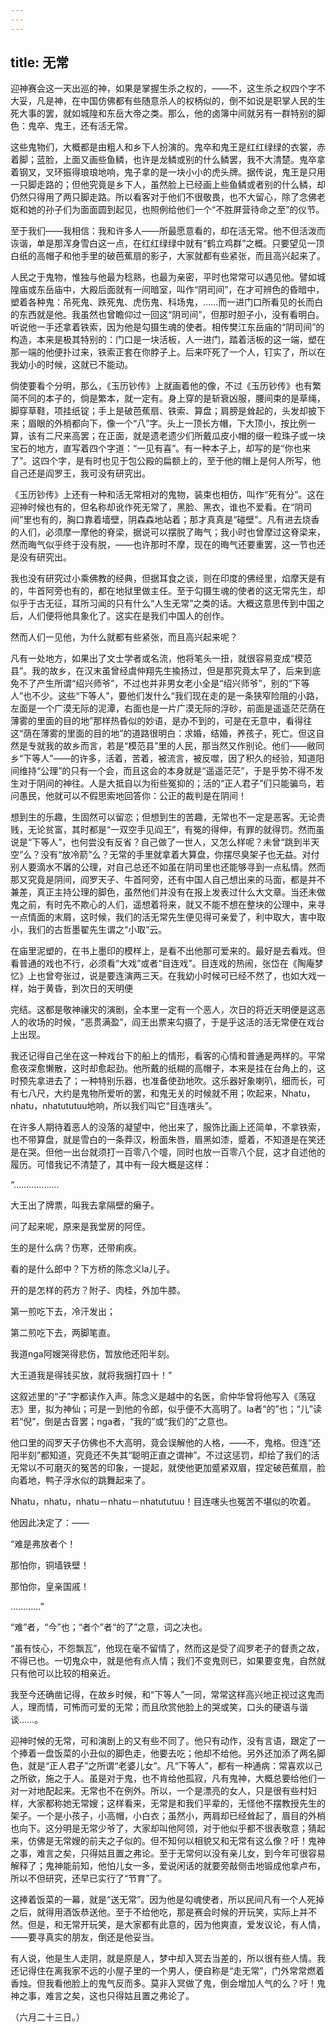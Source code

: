 ```yaml
---
---
---
```

title: 无常
---



迎神赛会这一天出巡的神，如果是掌握生杀之权的，——不，这生杀之权四个字不大妥，凡是神，在中国仿佛都有些随意杀人的权柄似的，倒不如说是职掌人民的生死大事的罢，就如城隍和东岳大帝之类。那么，他的卤簿中间就另有一群特别的脚色：鬼卒、鬼王，还有活无常。

这些鬼物们，大概都是由粗人和乡下人扮演的。鬼卒和鬼王是红红绿绿的衣裳，赤着脚；蓝脸，上面又画些鱼鳞，也许是龙鳞或别的什么鳞罢，我不大清楚。鬼卒拿着钢叉，叉环振得琅琅地响，鬼子拿的是一块小小的虎头牌。据传说，鬼王是只用一只脚走路的；但他究竟是乡下人，虽然脸上已经画上些鱼鳞或者别的什么鳞，却仍然只得用了两只脚走路。所以看客对于他们不很敬畏，也不大留心，除了念佛老妪和她的孙子们为面面圆到起见，也照例给他们一个“不胜屏营待命之至”的仪节。

至于我们——我相信：我和许多人——所最愿意看的，却在活无常。他不但活泼而诙谐，单是那浑身雪白这一点，在红红绿绿中就有“鹤立鸡群”之概。只要望见一顶白纸的高帽子和他手里的破芭蕉扇的影子，大家就都有些紧张，而且高兴起来了。

人民之于鬼物，惟独与他最为稔熟，也最为亲密，平时也常常可以遇见他。譬如城隍庙或东岳庙中，大殿后面就有一间暗室，叫作“阴司间”，在才可辨色的昏暗中，塑着各种鬼：吊死鬼、跌死鬼、虎伤鬼、科场鬼，……而一进门口所看见的长而白的东西就是他。我虽然也曾瞻仰过一回这“阴司间”，但那时胆子小，没有看明白。听说他一手还拿着铁索，因为他是勾摄生魂的使者。相传樊江东岳庙的“阴司间”的构造，本来是极其特别的：门口是一块活板，人一进门，踏着活板的这一端，塑在那一端的他便扑过来，铁索正套在你脖子上。后来吓死了一个人，钉实了，所以在我幼小的时候，这就已不能动。

倘使要看个分明，那么，《玉历钞传》上就画着他的像，不过《玉历钞传》也有繁简不同的本子的，倘是繁本，就一定有。身上穿的是斩衰凶服，腰间束的是草绳，脚穿草鞋，项挂纸锭；手上是破芭蕉扇、铁索、算盘；肩膀是耸起的，头发却披下来；眉眼的外梢都向下，像一个“八”字。头上一顶长方帽，下大顶小，按比例一算，该有二尺来高罢；在正面，就是遗老遗少们所戴瓜皮小帽的缀一粒珠子或一块宝石的地方，直写着四个字道：“一见有喜”。有一种本子上，却写的是“你也来了”。这四个字，是有时也见于包公殿的扁额上的，至于他的帽上是何人所写，他自己还是阎罗王，我可没有研究出。

《玉历钞传》上还有一种和活无常相对的鬼物，装束也相仿，叫作“死有分”。这在迎神时候也有的，但名称却讹作死无常了，黑脸、黑衣，谁也不爱看。在“阴司间”里也有的，胸口靠着墙壁，阴森森地站着；那才真真是“碰壁”。凡有进去烧香的人们，必须摩一摩他的脊梁，据说可以摆脱了晦气；我小时也曾摩过这脊梁来，然而晦气似乎终于没有脱，——也许那时不摩，现在的晦气还要重罢，这一节也还是没有研究出。

我也没有研究过小乘佛教的经典，但据耳食之谈，则在印度的佛经里，焰摩天是有的，牛首阿旁也有的，都在地狱里做主任。至于勾摄生魂的使者的这无常先生，却似乎于古无征，耳所习闻的只有什么“人生无常”之类的话。大概这意思传到中国之后，人们便将他具象化了。这实在是我们中国人的创作。

然而人们一见他，为什么就都有些紧张，而且高兴起来呢？

凡有一处地方，如果出了文士学者或名流，他将笔头一扭，就很容易变成“模范县”。我的故乡，在汉末虽曾经虞仲翔先生揄扬过，但是那究竟太早了，后来到底免不了产生所谓“绍兴师爷”，不过也并非男女老小全是“绍兴师爷”，别的“下等人”也不少。这些“下等人”，要他们发什么“我们现在走的是一条狭窄险阻的小路，左面是一个广漠无际的泥潭，右面也是一片广漠无际的浮砂，前面是遥遥茫茫荫在薄雾的里面的目的地”那样热昏似的妙语，是办不到的，可是在无意中，看得往这“荫在薄雾的里面的目的地”的道路很明白：求婚，结婚，养孩子，死亡。但这自然是专就我的故乡而言，若是“模范县”里的人民，那当然又作别论。他们——敝同乡“下等人”——的许多，活着，苦着，被流言，被反噬，因了积久的经验，知道阳间维持“公理”的只有一个会，而且这会的本身就是“遥遥茫茫”，于是乎势不得不发生对于阴间的神往。人是大抵自以为衔些冤抑的；活的“正人君子”们只能骗鸟，若问愚民，他就可以不假思索地回答你：公正的裁判是在阴间！

想到生的乐趣，生固然可以留恋；但想到生的苦趣，无常也不一定是恶客。无论贵贱，无论贫富，其时都是“一双空手见阎王”，有冤的得伸，有罪的就得罚。然而虽说是“下等人”，也何尝没有反省？自己做了一世人，又怎么样呢？未曾“跳到半天空”么？没有“放冷箭”么？无常的手里就拿着大算盘，你摆尽臭架子也无益。对付别人要滴水不羼的公理，对自己总还不如虽在阴司里也还能够寻到一点私情。然而那又究竟是阴间，阎罗天子、牛首阿旁，还有中国人自己想出来的马面，都是并不兼差，真正主持公理的脚色，虽然他们并没有在报上发表过什么大文章。当还未做鬼之前，有时先不欺心的人们，遥想着将来，就又不能不想在整块的公理中，来寻一点情面的末屑，这时候，我们的活无常先生便见得可亲爱了，利中取大，害中取小，我们的古哲墨翟先生谓之“小取”云。

在庙里泥塑的，在书上墨印的模样上，是看不出他那可爱来的。最好是去看戏。但看普通的戏也不行，必须看“大戏”或者“目连戏”。目连戏的热闹，张岱在《陶庵梦忆》上也曾夸张过，说是要连演两三天。在我幼小时候可已经不然了，也如大戏一样，始于黄昏，到次日的天明便

完结。这都是敬神禳灾的演剧，全本里一定有一个恶人，次日的将近天明便是这恶人的收场的时候，“恶贯满盈”，阎王出票来勾摄了，于是乎这活的活无常便在戏台上出现。

我还记得自己坐在这一种戏台下的船上的情形，看客的心情和普通是两样的。平常愈夜深愈懒散，这时却愈起劲。他所戴的纸糊的高帽子，本来是挂在台角上的，这时预先拿进去了；一种特别乐器，也准备使劲地吹。这乐器好象喇叭，细而长，可有七八尺，大约是鬼物所爱听的罢，和鬼无关的时候就不用；吹起来，Nhatu，nhatu，nhatututuu地响，所以我们叫它“目连嗐头”。

在许多人期待着恶人的没落的凝望中，他出来了，服饰比画上还简单，不拿铁索，也不带算盘，就是雪白的一条莽汉，粉面朱唇，眉黑如漆，蹙着，不知道是在笑还是在哭。但他一出台就须打一百零八个嚏，同时也放一百零八个屁，这才自述他的履历。可惜我记不清楚了，其中有一段大概是这样：

“………………

大王出了牌票，叫我去拿隔壁的癞子。

问了起来呢，原来是我堂房的阿侄。

生的是什么病？伤寒，还带痢疾。

看的是什么郎中？下方桥的陈念义la儿子。

开的是怎样的药方？附子、肉桂，外加牛膝。

第一煎吃下去，冷汗发出；

第二煎吃下去，两脚笔直。

我道nga阿嫂哭得悲伤，暂放他还阳半刻。

大王道我是得钱买放，就将我捆打四十！”

这叙述里的“子”字都读作入声。陈念义是越中的名医，俞仲华曾将他写入《荡寇志》里，拟为神仙；可是一到他的令郎，似乎便不大高明了。la者“的”也；“儿”读若“倪”，倒是古音罢；nga者，“我的”或“我们的”之意也。

他口里的阎罗天子仿佛也不大高明，竟会误解他的人格，——不，鬼格。但连“还阳半刻”都知道，究竟还不失其“聪明正直之谓神”。不过这惩罚，却给了我们的活无常以不可磨灭的冤苦的印象，一提起，就使他更加蹙紧双眉，捏定破芭蕉扇，脸向着地，鸭子浮水似的跳舞起来了。

Nhatu，nhatu，nhatu－nhatu－nhatututuu！目连嗐头也冤苦不堪似的吹着。

他因此决定了：——

“难是弗放者个！

那怕你，铜墙铁壁！

那怕你，皇亲国戚！

…………”

“难”者，“今”也；“者个”者“的了”之意，词之决也。

“虽有忮心，不怨飘瓦”，他现在毫不留情了，然而这是受了阎罗老子的督责之故，不得已也。一切鬼众中，就是他有点人情；我们不变鬼则已，如果要变鬼，自然就只有他可以比较的相亲近。

我至今还确凿记得，在故乡时候，和“下等人”一同，常常这样高兴地正视过这鬼而人，理而情，可怖而可爱的无常；而且欣赏他脸上的哭或笑，口头的硬语与谐谈……。

迎神时候的无常，可和演剧上的又有些不同了。他只有动作，没有言语，跟定了一个捧着一盘饭菜的小丑似的脚色走，他要去吃；他却不给他。另外还加添了两名脚色，就是“正人君子”之所谓“老婆儿女”。凡“下等人”，都有一种通病：常喜欢以己之所欲，施之于人。虽是对于鬼，也不肯给他孤寂，凡有鬼神，大概总要给他们一对一对地配起来。无常也不在例外。所以，一个是漂亮的女人，只是很有些村妇样，大家都称她无常嫂；这样看来，无常是和我们平辈的，无怪他不摆教授先生的架子。一个是小孩子，小高帽，小白衣；虽然小，两肩却已经耸起了，眉目的外梢也向下。这分明是无常少爷了，大家却叫他阿领，对于他似乎都不很表敬意；猜起来，仿佛是无常嫂的前夫之子似的。但不知何以相貌又和无常有这么像？吁！鬼神之事，难言之矣，只得姑且置之弗论。至于无常何以没有亲儿女，到今年可很容易解释了；鬼神能前知，他怕儿女一多，爱说闲话的就要旁敲侧击地锻成他拿卢布，所以不但研究，还早已实行了“节育”了。

这捧着饭菜的一幕，就是“送无常”。因为他是勾魂使者，所以民间凡有一个人死掉之后，就得用酒饭恭送他。至于不给他吃，那是赛会时候的开玩笑，实际上并不然。但是，和无常开玩笑，是大家都有此意的，因为他爽直，爱发议论，有人情，——要寻真实的朋友，倒还是他妥当。

有人说，他是生人走阴，就是原是人，梦中却入冥去当差的，所以很有些人情。我还记得住在离我家不远的小屋子里的一个男人，便自称是“走无常”，门外常常燃着香烛。但我看他脸上的鬼气反而多。莫非入冥做了鬼，倒会增加人气的么？吁！鬼神之事，难言之矣，这也只得姑且置之弗论了。

（六月二十三日。）